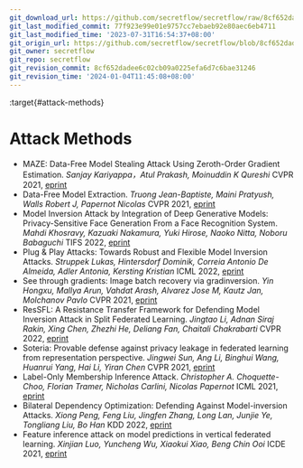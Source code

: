 ```yaml
---
git_download_url: https://github.com/secretflow/secretflow/raw/8cf652dadee6c02cb09a0225efa6d7c6bae31246/docs/awesome-pets/papers/applications/multimedia/attack.md
git_last_modified_commit: 77f923e99e01e9757cc7ebaeb92e80aec6eb4711
git_last_modified_time: '2023-07-31T16:54:37+08:00'
git_origin_url: https://github.com/secretflow/secretflow/blob/8cf652dadee6c02cb09a0225efa6d7c6bae31246/docs/awesome-pets/papers/applications/multimedia/attack.md
git_owner: secretflow
git_repo: secretflow
git_revision_commit: 8cf652dadee6c02cb09a0225efa6d7c6bae31246
git_revision_time: '2024-01-04T11:45:08+08:00'
---
```


:target{#attack-methods}

# Attack Methods

- MAZE: Data-Free Model Stealing Attack Using Zeroth-Order Gradient Estimation.
  <em>Sanjay Kariyappa，Atul Prakash, Moinuddin K Qureshi</em>
  CVPR 2021, [eprint](https://ieeexplore.ieee.org/document/9577631)
- Data-Free Model Extraction.
  <em>Truong Jean-Baptiste, Maini Pratyush, Walls Robert J, Papernot Nicolas</em>
  CVPR 2021, [eprint](https://arxiv.org/abs/2011.14779)
- Model Inversion Attack by Integration of Deep Generative Models: Privacy-Sensitive Face Generation From a Face Recognition System.
  <em>Mahdi Khosravy, Kazuaki Nakamura, Yuki Hirose, Naoko Nitta, Noboru Babaguchi</em>
  TIFS 2022, [eprint](https://dl.acm.org/doi/abs/10.1109/TIFS.2022.3140687)
- Plug & Play Attacks: Towards Robust and Flexible Model Inversion Attacks.
  <em>Struppek Lukas, Hintersdorf Dominik, Correia Antonio De Almeida, Adler Antonia, Kersting Kristian</em>
  ICML 2022, [eprint](https://arxiv.org/pdf/2201.12179.pdf)
- See through gradients: Image batch recovery via gradinversion.
  <em>Yin Hongxu, Mallya Arun, Vahdat Arash, Alvarez Jose M, Kautz Jan, Molchanov Pavlo</em>
  CVPR 2021, [eprint](https://arxiv.org/pdf/2007.13635.pdf)
- ResSFL: A Resistance Transfer Framework for Defending Model Inversion Attack in Split Federated Learning.
  <em>Jingtao Li, Adnan Siraj Rakin, Xing Chen, Zhezhi He, Deliang Fan, Chaitali Chakrabarti</em>
  CVPR 2022, [eprint](https://openaccess.thecvf.com/content/CVPR2022/html/Li_ResSFL_A_Resistance_Transfer_Framework_for_Defending_Model_Inversion_Attack_CVPR_2022_paper.html)
- Soteria: Provable defense against privacy leakage in federated learning from representation perspective.
  <em>Jingwei Sun, Ang Li, Binghui Wang, Huanrui Yang, Hai Li, Yiran Chen</em>
  CVPR 2021, [eprint](https://openaccess.thecvf.com/content/CVPR2021/papers/Sun_Soteria_Provable_Defense_Against_Privacy_Leakage_in_Federated_Learning_From_CVPR_2021_paper.pdf)
- Label-Only Membership Inference Attack.
  <em>Christopher A. Choquette-Choo, Florian Tramer, Nicholas Carlini, Nicolas Papernot</em>
  ICML 2021, [eprint](http://proceedings.mlr.press/v139/choquette-choo21a/choquette-choo21a.pdf)
- Bilateral Dependency Optimization: Defending Against Model-inversion Attacks.
  <em>Xiong Peng, Feng Liu, Jingfen Zhang, Long Lan, Junjie Ye, Tongliang Liu, Bo Han</em>
  KDD 2022, [eprint](https://arxiv.org/abs/2206.05483)
- Feature inference attack on model predictions in vertical federated learning.
  <em>Xinjian Luo, Yuncheng Wu, Xiaokui Xiao, Beng Chin Ooi</em>
  ICDE 2021, [eprint](https://arxiv.org/abs/2010.10152)

